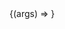
<Meta title="@pomocontrol-icons" />

<ArgsTable of={PomoControlHeader} />

<Canvas>
  <Story
    name="UnavailableIcon"
    args={{
      ...UnavailableIcon.defaultProps,
      width: 60,
      height: 60,
      viewBox:"0 0 30 30"
    }}
  >
    {(args) => <UnavailableIcon {...args} />}
  </Story>
</Canvas>
